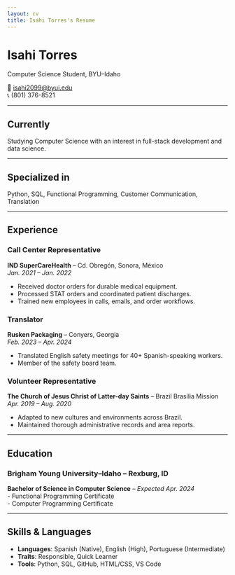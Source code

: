 ```yaml
---
layout: cv
title: Isahi Torres's Resume
---
```


# Isahi Torres  
Computer Science Student, BYU–Idaho

<div id="webaddress">
📧 <a href="mailto:isahi2099@byui.edu">isahi2099@byui.edu</a>  
📞 (801) 376-8521  
</div>

---

## Currently  
Studying Computer Science with an interest in full-stack development and data science.

---

## Specialized in  
Python, SQL, Functional Programming, Customer Communication, Translation

---

## Experience

### Call Center Representative  
__IND SuperCareHealth__ – Cd. Obregón, Sonora, México  
*Jan. 2021 – Jan. 2022*

- Received doctor orders for durable medical equipment.
- Processed STAT orders and coordinated patient discharges.
- Trained new employees in calls, emails, and order workflows.

### Translator  
__Rusken Packaging__ – Conyers, Georgia  
*Feb. 2023 – Apr. 2024*

- Translated English safety meetings for 40+ Spanish-speaking workers.
- Member of the safety board team.

### Volunteer Representative  
__The Church of Jesus Christ of Latter-day Saints__ – Brazil Brasília Mission  
*Apr. 2019 – Aug. 2020*

- Adapted to new cultures and environments across Brazil.
- Maintained thorough administrative records and area reports.

---

## Education

### Brigham Young University–Idaho – Rexburg, ID  
**Bachelor of Science in Computer Science** – *Expected Apr. 2024*  
- Functional Programming Certificate  
- Computer Programming Certificate

---

## Skills & Languages

- **Languages**: Spanish (Native), English (High), Portuguese (Intermediate)  
- **Traits**: Responsible, Quick Learner  
- **Tools**: Python, SQL, GitHub, HTML/CSS, VS Code

